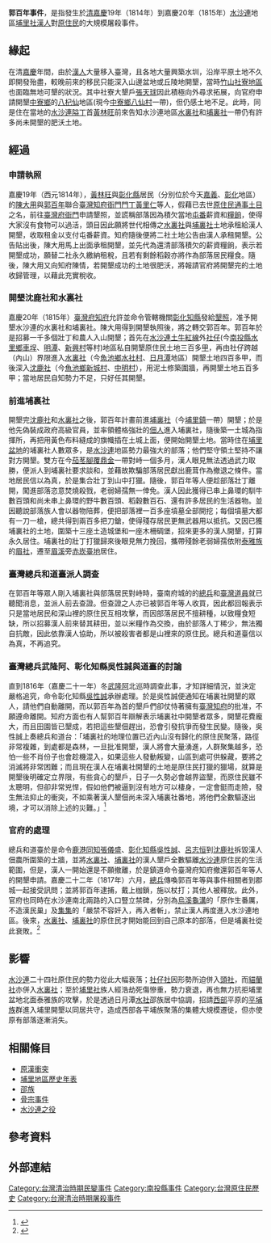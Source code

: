 {{More footnotes|time=2019-04-09T08:11:23+00:00}}
{{Onesource|time=2019-04-19}}

'''郭百年事件'''，是指發生於[[清|清]][[嘉慶|嘉慶]]19年（1814年）到嘉慶20年（1815年）[[水沙連|水沙連]]地區[[埔里社|埔里社]][[漢族|漢人]]對[[原住民|原住民]]的大規模屠殺事件。

==緣起==
在清[[嘉慶|嘉慶]]年間，由於[[漢族|漢人]]大量移入臺灣，且各地大量興築水圳，沿岸平原土地不久即開發殆盡，較晚前來的移民只能深入山邊盆地或丘陵地開墾，當時[[竹山鎮_(臺灣)|竹山]][[社寮地區|社寮地區]]也面臨無地可墾的狀況。其中社寮大墾戶[[張天球|張天球]]因此積極向外尋求拓展，向官府申請開墾[[中寮鄉|中寮鄉]]的[[八杞仙|八杞仙]]地區(現今[[中寮鄉|中寮鄉]][[八仙村|八仙村]]一帶)，但仍感土地不足。此時，同是住在當地的[[水沙連|水沙連]][[隘丁|隘丁]]首[[黃林旺|黃林旺]]前來告知水沙連地區[[水裏社|水裏社]]和[[埔裏社|埔裏社]]一帶仍有許多尚未開墾的肥沃土地。

==經過==
===申請執照===
嘉慶19年（西元1814年），[[黃林旺|黃林旺]]與[[彰化縣_(清朝)|彰化縣]]居民（分別位於今天[[嘉義次都會區|嘉義]]、[[彰化縣|彰化]]地區）的[[陳大用|陳大用]]與[[郭百年|郭百年]]聯合[[臺灣知府衙門|臺灣知府衙門]][[門丁|門丁]][[黃里仁|黃里仁]]等人，假藉已去世[[原住民|原住民]][[通事|通事]][[土目|土目]]之名，前往[[臺灣府|臺灣府]][[衙門|衙門]]申請墾照，並謊稱部落因為積欠當地[[屯番|屯番]]薪資和[[糧餉|糧餉]]，使得大家沒有食物可以過活，頭目因此願將世代相傳之[[水裏社|水裏社]]與[[埔裏社|埔裏社]]土地承租給漢人開墾，收取租金以支付屯番薪資。知府隨後便將二社土地公告由漢人承租開墾。公告貼出後，陳大用馬上出面承租開墾，並先代為還清部落積欠的薪資糧餉，表示若開墾成功，願替二社永久繳納租稅，且若有剩餘稻穀亦將作為部落居民糧食。隨後，陳大用又向知府陳情，若開墾成功的土地很肥沃，將報請官府將開墾完的土地收歸管理，以藉此充實稅收。

===開墾沈鹿社和水裏社===
嘉慶20年（1815年）[[臺灣府知府|臺灣府知府]]允許並命令管轄機關[[彰化知縣|彰化知縣]]發給[[墾照|墾照]]，准予開墾水沙連的水裏社和埔裏社。陳大用得到開墾執照後，將之轉交郭百年。郭百年於是招募一千多個壯丁和農人入山開墾；首先在[[水沙連|水沙連]][[土牛紅線|土牛紅線]]外[[社仔|社仔]](今[[南投縣|南投縣]][[水里鄉|水里鄉]][[車埕|車埕]]、[[明潭|明潭]]、[[新興村_(水里鄉)|新興村]]等村)地區私自開墾原住民土地三百多[[甲_(單位)|甲]]，再由社仔跨越（內山）界限進入[[水裏社|水裏社]]（今[[魚池鄉_(臺灣)|魚池鄉]][[水社村|水社村]]、[[日月潭|日月潭]]地區）開墾土地四百多甲，而後深入[[沈鹿社|沈鹿社]]（今[[魚池鄉_(臺灣)|魚池鄉]][[新城村|新城村]]、[[中明村|中明村]]），用泥土修築圍牆，再開墾土地五百多甲；當地居民自知勢力不足，只好任其開墾。

===前進埔裏社===
開墾完[[沈鹿社|沈鹿社]]和[[水裏社|水裏社]]之後，郭百年計畫前進[[埔裏社|埔裏社]]（今[[埔里鎮|埔里鎮]]一帶）開墾；於是他先偽裝成政府高級官員，並率領體格強壯的[[佃人|佃人]]進入埔裏社，隨後築一土城為指揮所，再把用黃色布料縫成的旗幟插在土城上面，便開始開墾土地。當時住在[[埔里盆地|埔里盆地]]的埔裏社人數眾多，是[[水沙連|水沙連]]地區勢力最強大的部落；他們堅守領土堅持不讓對方開墾。雙方在今[[茄苳腳_(埔里)|茄苳腳]][[覆鼎金|覆鼎金]]一帶對峙一個多月，漢人眼見無法透過武力取勝，便派人到埔裏社要求談和，並藉故欺騙部落居民獻出鹿茸作為撤退之條件。當地居民信以為真，於是集合壯丁到山中打獵。隨後，郭百年等人便趁部落壯丁離開，闖進部落恣意焚燒殺戮，老弱婦孺無一倖免。漢人因此獲得已串上鼻環的馴牛數百頭和尚未串上鼻環的野牛數百頭、稻穀數百石、還有許多居民的生活器物。並因聽說部落族人會以器物陪葬，便把部落裡一百多座墳墓全部開挖；每個墳墓大都有一刀一槍，總共得到兩百多把刀鎗，使得殘存居民更無武器用以抵抗。又因已獲埔裏社的土地，圍築十三座土造城堡和一座木柵碉堡，招來更多的漢人開墾，打算永久居住。埔裏社的壯丁打獵歸來後眼見無力挽回，攜帶殘餘老弱婦孺依附[[泰雅族|泰雅族]]的[[眉社|眉社]]，遷至[[眉溪|眉溪]]旁[[赤崁臺地|赤崁臺地]]居住。

===臺灣總兵和道臺派人調查===
在郭百年等眾人剛入埔裏社與部落居民對峙時，臺南府城的的[[總兵|總兵]]和[[按察使銜分巡臺灣兵備道|臺灣道員]]就已聽聞消息，並派人前去查證。但查證之人亦已被郭百年等人收買，因此都回報表示只是當地居民和深山裡的原住民互相攻擊，而因部落居民不擅耕種，以致糧食短缺，所以招募漢人前來替其耕田，並以米糧作為交換，由於部落人丁稀少，無法獨自抗敵，因此依靠漢人協助，所以被殺害者都是山裡來的原住民。總兵和道臺信以為真，不再追究。

===臺灣總兵武隆阿、彰化知縣吳性誠與道臺的討論===
直到1816年（嘉慶二十一年）冬[[武隆阿|武隆阿]]北巡時調查此事，才知詳細情況，並決定嚴格追究，命令彰化知縣[[吳性誠|吳性誠]]承辦處理。於是吳性誠便通知在埔裏社開墾的眾人，請他們自動離開，而以郭百年為首的墾戶們卻仗恃著擁有[[臺灣知府|臺灣知府]]的批准，不願遵命離開。知府方面也有人幫郭百年辯解表示埔裏社中開墾者眾多，開墾花費龐大，而且田園皆已墾成，若把這些墾佃趕出，恐會引發抗爭而發生民變。隨後，吳性誠上奏總兵和道台：「埔裏社的地理位置已近內山沒有歸化的原住民聚落，路徑非常複雜，到處都是森林，一旦批准開墾，漢人將會大量湧進，人群聚集越多，恐怕一些不肖份子也會趁機混入，如果這些人發動叛變，山區到處可供躲藏，要將之消滅將非常困難；而且現在漢人在埔裏社開墾的土地是原住民打獵的獵場，就算是開墾後明確定立界限，有些貪心的墾戶，日子一久勢必會越界盜墾，而原住民雖不太聰明，但卻非常兇悍，假如他們被逼到沒有地方可以棲身，一定會鋌而走險，發生無法抑止的衝突，不如乘著漢人墾佃尚未深入埔裏社番地，將他們全數驅逐出境，才可以消除上述的災難。」<ref>{{Cite web |url=http://memory.ncl.edu.tw/tm_cgi/hypage.cgi?HYPAGE=toolbox_figure_detail.hpg&project_id=twpeop&dtd_id=15&subject_name=%E8%87%BA%E7%81%A3%E6%AD%B7%E5%8F%B2%E4%BA%BA%E7%89%A9%E5%B0%8F%E5%82%B3--%E6%98%8E%E6%B8%85%E6%9A%A8%E6%97%A5%E6%93%9A%E6%99%82%E6%9C%9F&subject_url=toolbox_figure.hpg&xml_id=0000300565&who=%E5%8A%89%E9%8A%98%E5%82%B3 |title=劉銘傳 - 臺灣記憶Taiwan Memory--國家圖書館 |accessdate=2014-06-01 |archive-date=2016-03-04 |archive-url=https://web.archive.org/web/20160304133948/http://memory.ncl.edu.tw/tm_cgi/hypage.cgi?HYPAGE=toolbox_figure_detail.hpg&project_id=twpeop&dtd_id=15&subject_name=%E8%87%BA%E7%81%A3%E6%AD%B7%E5%8F%B2%E4%BA%BA%E7%89%A9%E5%B0%8F%E5%82%B3--%E6%98%8E%E6%B8%85%E6%9A%A8%E6%97%A5%E6%93%9A%E6%99%82%E6%9C%9F&subject_url=toolbox_figure.hpg&xml_id=0000300565&who=%E5%8A%89%E9%8A%98%E5%82%B3 |dead-url=no }}</ref>

===官府的處理===
總兵和道臺於是命令[[鹿港同知|鹿港同知]][[張儀盛|張儀盛]]、[[彰化知縣|彰化知縣]][[吳性誠|吳性誠]]、[[吕志恒_(台湾知府)|呂志恒]]到[[沈鹿社|沈鹿社]]拆毀漢人佃農所圍築的土牆，並將[[水裏社|水裏社]]、[[埔裏社|埔裏社]]的漢人墾戶全數驅離[[水沙連|水沙連]]原住民的生活範圍，但是，漢人一開始還是不願撤離，於是鎮道命令臺灣府知府撤還郭百年等人的開墾申請。嘉慶二十二年（1817年）六月，[[總兵|總兵]]傳喚郭百年等與事件相關者到郡城一起接受訊問；並將郭百年逮捕，戴上枷鎖，施以杖打；其他人被釋放。此外，官府也同時在水沙連南北兩路的入口豎立禁碑，分別為[[烏溪|烏溪]][[龜溝|龜溝]]的「原作生番厲，不造漢民巢」及[[集集鎮|集集]]的「嚴禁不容奸入，再入者斬」，禁止漢人再度進入水沙連地區。後來，[[水裏社|水裏社]]、[[埔裏社|埔裏社]]的原住民才開始能回到自己原本的部落，但是埔裏社從此衰敗。<ref>{{Cite web |url=http://memory.ncl.edu.tw/tm_cgi/hypage.cgi?HYPAGE=toolbox_figure_detail.hpg&project_id=twpeop&dtd_id=15&subject_name=%E8%87%BA%E7%81%A3%E6%AD%B7%E5%8F%B2%E4%BA%BA%E7%89%A9%E5%B0%8F%E5%82%B3--%E6%98%8E%E6%B8%85%E6%9A%A8%E6%97%A5%E6%93%9A%E6%99%82%E6%9C%9F&subject_url=toolbox_figure.hpg&xml_id=0000295190&who=%E9%83%AD%E7%99%BE%E5%B9%B4 |title=郭百年 - 臺灣記憶Taiwan Memory--國家圖書館 |accessdate=2014-05-05 |archive-date=2015-07-02 |archive-url=https://web.archive.org/web/20150702133142/http://memory.ncl.edu.tw/tm_cgi/hypage.cgi?HYPAGE=toolbox_figure_detail.hpg&project_id=twpeop&dtd_id=15&subject_name=%E8%87%BA%E7%81%A3%E6%AD%B7%E5%8F%B2%E4%BA%BA%E7%89%A9%E5%B0%8F%E5%82%B3--%E6%98%8E%E6%B8%85%E6%9A%A8%E6%97%A5%E6%93%9A%E6%99%82%E6%9C%9F&subject_url=toolbox_figure.hpg&xml_id=0000295190&who=%E9%83%AD%E7%99%BE%E5%B9%B4 |dead-url=no }}</ref>

==影響==
[[水沙連|水沙連]]二十四社原住民的勢力從此大幅衰落；[[社仔社|社仔社]]因形勢所迫併入[[頭社|頭社]]，而[[貓蘭社|貓蘭社]]亦併入[[水裏社|水裏社]]；至於[[埔里社|埔里社]]族人經浩劫死傷慘重，勢力衰退，再也無力抗拒埔里盆地北面泰雅族的攻擊，於是透過日月潭[[水社|水社]]邵族居中協調，招請[[臺灣西部|西部]]平原的[[平埔族|平埔族]]群進入埔里開墾以同居共守，造成西部各平埔族聚落的集體大規模遷徙，但亦使原有部落逐漸消失。

== 相關條目 ==

* [[原漢衝突|原漢衝突]]
* [[埔里地區歷史年表|埔里地區歷史年表]]
* [[邵族|邵族]]
* [[骨宗事件|骨宗事件]]
* [[水沙連之役|水沙連之役]]

==參考資料==
{{reflist}}

==外部連結==
[[Category:台灣清治時期民變事件|Category:台灣清治時期民變事件]]
[[Category:南投縣事件|Category:南投縣事件]]
[[Category:台灣原住民歷史|Category:台灣原住民歷史]]
[[Category:台灣清治時期屠殺事件|Category:台灣清治時期屠殺事件]]